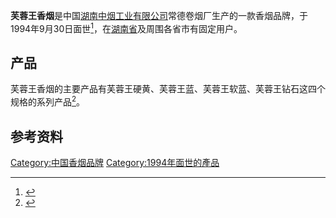 {{Infobox Beverage
| name = 芙蓉王香烟
| image = 
| logo = 
| type = [[香烟|香烟]]
| manufacturer = [[湖南中烟工业有限公司|湖南中烟工业有限公司]]
| origin = {{PRC}}[[湖南省|湖南省]]
| introduced = 1994年
| colour = 
| flavour = 
| variants = 
| related =
| website = 
|}}

'''芙蓉王香烟'''是中国[[湖南中烟工业有限公司|湖南中烟工业有限公司]]常德卷烟厂生产的一款香烟品牌，于1994年9月30日面世<ref>{{Cite web
 |url=http://www.etmoc.com/firm/BrandShow.asp?brandid=260
 |title=芙蓉王--卷烟品牌，中国烟草市场，香烟品牌，烟草品牌，香烟价格，品牌规格
 |work=etmoc.com
 |accessdate=29 July 2010
 |archive-date=2018-06-08
 |archive-url=https://web.archive.org/web/20180608014506/http://www.etmoc.com/firm/BrandShow.asp?brandid=260
 |dead-url=no
 }}</ref>，在[[湖南省|湖南省]]及周围各省市有固定用户。

==产品==
芙蓉王香烟的主要产品有芙蓉王硬黄、芙蓉王蓝、芙蓉王软蓝、芙蓉王钻石这四个规格的系列产品<ref>{{Cite web
 |url=http://www.yanyue.cn/smoke-sort-28.html
 |title=芙蓉王香烟 - 香烟价格,真伪鉴别,香烟照片 [香烟资料库-烟悦网]
 |work=yanyue.cn
 |accessdate=29 July 2010
 |archive-date=2018-12-23
 |archive-url=https://web.archive.org/web/20181223061325/http://www.yanyue.cn/smoke-sort-28.html
 |dead-url=no
 }}</ref>。

==参考资料==
{{reflist}}

[[Category:中国香烟品牌|Category:中国香烟品牌]]
[[Category:1994年面世的產品|Category:1994年面世的產品]]